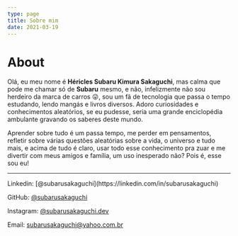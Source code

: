 ```yaml
---
type: page
title: Sobre mim
date: 2021-03-19
---
```


# About

Olá, eu meu nome é **Héricles Subaru Kimura Sakaguchi**, mas calma que pode me chamar só de **Subaru** mesmo, e não, infelizmente não sou herdeiro da marca de carros 😜, sou um fã de tecnologia que passa o tempo estudando, lendo mangás e livros diversos. Adoro curiosidades e conhecimentos aleatórios, se eu pudesse, seria uma grande enciclopédia ambulante gravando os saberes deste mundo.

Aprender sobre tudo é um passa tempo, me perder em pensamentos, refletir sobre várias questões aleatórias sobre a vida, o universo e tudo mais, e acima de tudo é claro, usar todo esse conhecimento pra zuar e me divertir com meus amigos e família, um uso inesperado não? Pois é, esse sou eu!

---

<div>
  Linkedin: [@subarusakaguchi](https://linkedin.com/in/subarusakaguchi)

  GitHub: [@subarusakaguchi](https://github.com/subarusakaguchi)

  Instagram: [@subarusakaguchi.dev](https://instagram.com/subarusakaguchi.dev)

  Email: [subarusakaguchi@yahoo.com.br](mailto:subarusakaguchi@yahoo.com.br)
</div>
